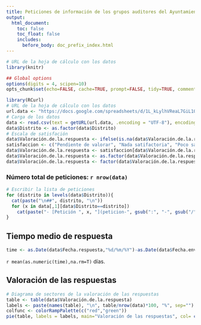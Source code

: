```yaml
---
title: Peticiones de información de los grupos auditores del Ayuntamiento de Madrid
output:
  html_document:
    toc: false
    toc_float: false
    includes:
      before_body: doc_prefix_index.html
---
```



```r
# URL de la hoja de cálculo con los datos
library(knitr)

## Global options
options(digits = 4, scipen=10)
opts_chunk$set(echo=FALSE, cache=TRUE, prompt=FALSE, tidy=TRUE, comment=NA, message=FALSE, warning=FALSE)
```

```r
library(RCurl)
# URL de la hoja de cálculo con los datos
url.data <- "https://docs.google.com/spreadsheets/d/1L_kLylhVReaL7GiL1Q0PJjx_b6yWOf2EPuk4bxiOIEU/pub?gid=1250269168&single=true&output=csv"
# Carga de los datos
data <- read.csv(text = getURL(url.data, .encoding = "UTF-8"), encoding = "UTF-8", header = T, stringsAsFactors = F)
data$Distrito <- as.factor(data$Distrito)
# Escala de satisfación
data$Valoración.de.la.respuesta <- ifelse(is.na(data$Valoración.de.la.respuesta), 0, data$Valoración.de.la.respuesta) 
satisfaccion <- c("Pendiente de valorar", "Nada satifactoria", "Poco satifactoria", "Moderadamente satisfactoria", "Bastante satisfactoria", "Completamente satisfactoria")
data$Valoración.de.la.respuesta <- satisfaccion[data$Valoración.de.la.respuesta+1]
data$Valoración.de.la.respuesta <- as.factor(data$Valoración.de.la.respuesta)
data$Valoración.de.la.respuesta <- factor(data$Valoración.de.la.respuesta, levels=satisfaccion)
```

### Número total de peticiones: `r nrow(data)`

```r
# Escribir la lista de peticiones
for (distrito in levels(data$Distrito)){
  cat(paste("\n##", distrito, "\n"))
  for (x in data[,1][data$Distrito==distrito])
    cat(paste("- [Petición ", x, "](peticion-", gsub(":", "-", gsub("/", "-", gsub(" ", "-", tolower(iconv(x, to='ASCII//TRANSLIT'))))), ".html)\n", sep=""))
}

```

## Tiempo medio de respuesta
```r
time <- as.Date(data$Fecha.respuesta,"%d/%m/%Y")-as.Date(data$Fecha.envío,"%d/%m/%Y")
```
`r mean(as.numeric(time),na.rm=T)` días.


## Valoración de las respuestas

```r
# Diagrama de sectores de la valoración de las respuestas
table <- table(data$Valoración.de.la.respuesta)
labels <- paste(names(table), "\n", table/nrow(data)*100, "%", sep="")
colfunc <- colorRampPalette(c("red","green"))
pie(table, labels = labels, main="Valoración de las respuestas", col= c("yellow", colfunc(5)))
```



